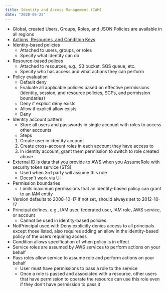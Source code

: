 ```yaml
---
title: Identity and Access Management (IAM)
date: "2020-05-25"
---
```


- Global, created Users, Groups, Roles, and JSON Policies are available in all regions
- [Actions, Resources, and Condition Keys](https://docs.aws.amazon.com/IAM/latest/UserGuide/reference_policies_actions-resources-contextkeys.html)
- Identity-based policies
  - Attached to users, groups, or roles
  - Specify what identity can do
- Resource-based polices
  - Attached to resources, e.g., S3 bucket, SQS queue, etc.
  - Specify who has access and what actions they can perform
- Policy evaluation
  - Default deny
  - Evaluate all applicable policies based on effective permissions (identity, session, and resource policies, SCPs, and permission boundaries)
  - Deny if explicit deny exists
  - Allow if explicit allow exists
  - Deny
- Identity account pattern
  - Store all users and passwords in single account with roles to access other accounts
  - Steps
  1. Create user in identity account
  1. Create cross-account roles in each account they have access to
  1. In identity account, grant them permission to switch to role created above
- External ID is data that you provide to AWS when you AssumeRole with security token service (STS)
  - Used when 3rd party will assume this role
  - Doesn't work via UI
- Permission boundaries
  - Limits maximum permissions that an identity-based policy can grant to an IAM entity
- Version defaults to 2008-10-17 if not set, should always set to 2012-10-17
- Principal defines, e.g., IAM user, federated user, IAM role, AWS service, or account
  - Cannot be used in identity-based policies
- NotPrincipal used with Deny explicitly denies access to all principals except those listed, also requires adding an allow in the identity-based policy of the users requiring access
- Condition allows specification of when policy is in effect
- Service roles are assumed by AWS services to perform actions on your behalf
- Pass roles allow service to assume role and perform actions on your behalf
  - User must have permissions to pass a role to the service
  - Once a role is passed and associated with a resource, other users that have permission to operate the resource can use this role even if they don't have permission to pass it
